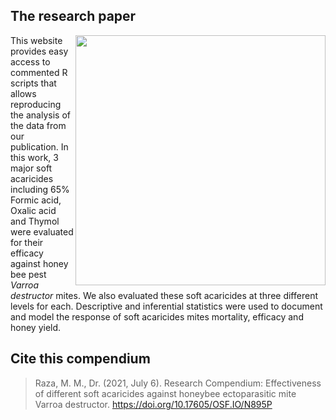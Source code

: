 <br><br>

## The research paper

<img src = "figures/honey_bee.jpg" width=400 align = right>

This website provides easy access to commented R scripts that allows reproducing the analysis of the data from our publication. In this work, 3 major soft acaricides including 65% Formic acid, Oxalic acid and Thymol were evaluated for their efficacy against honey bee pest *Varroa destructor* mites. We also evaluated these soft acaricides at three different levels for each. Descriptive and inferential statistics were used to document and model the response of soft acaricides mites mortality, efficacy and honey yield.

## Cite this compendium

> Raza, M. M., Dr. (2021, July 6). Research Compendium: Effectiveness of different soft acaricides against honeybee ectoparasitic mite Varroa destructor. <a href ="https://doi.org/10.17605/OSF.IO/N895P">https://doi.org/10.17605/OSF.IO/N895P</a>